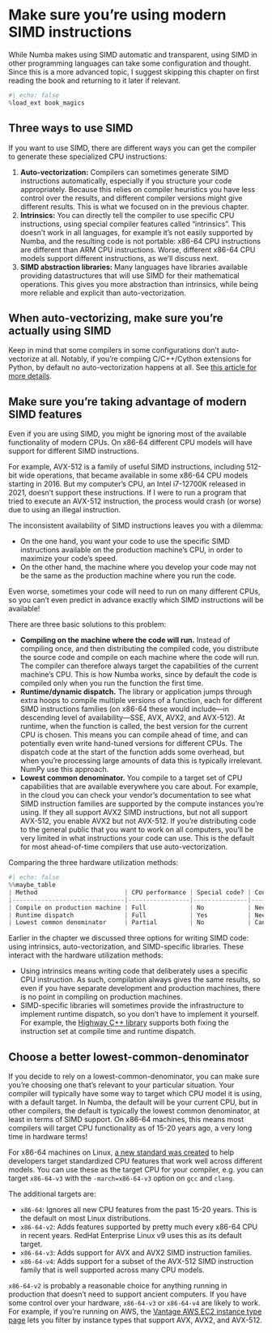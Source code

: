 # Make sure you're using modern SIMD instructions

While Numba makes using SIMD automatic and transparent, using SIMD in other programming languages can take some configuration and thought.
Since this is a more advanced topic, I suggest skipping this chapter on first reading the book and returning to it later if relevant.

```python
#| echo: false
%load_ext book_magics
```

## Three ways to use SIMD

If you want to use SIMD, there are different ways you can get the compiler to generate these specialized CPU instructions:

1. **Auto-vectorization:** Compilers can sometimes generate SIMD instructions automatically, especially if you structure your code appropriately.
   Because this relies on compiler heuristics you have less control over the results, and different compiler versions might give different results.
   This is what we focused on in the previous chapter.
2. **Intrinsics:** You can directly tell the compiler to use specific CPU instructions, using special compiler features called "intrinsics".
   This doesn't work in all languages, for example it's not easily supported by Numba, and the resulting code is not portable: x86-64 CPU instructions are different than ARM CPU instructions.
   Worse, different x86-64 CPU models support different instructions, as we'll discuss next.
3. **SIMD abstraction libraries:** Many languages have libraries available providing datastructures that will use SIMD for their mathematical operations.
   This gives you more abstraction than intrinsics, while being more reliable and explicit than auto-vectorization.

## When auto-vectorizing, make sure you're actually using SIMD

Keep in mind that some compilers in some configurations don't auto-vectorize at all.
Notably, if you're compiing C/C++/Cython extensions for Python, by default no auto-vectorization happens at all.
See [this article for more details](https://pythonspeed.com/articles/faster-cython-simd/).

## Make sure you're taking advantage of modern SIMD features

Even if you are using SIMD, you might be ignoring most of the available functionality of modern CPUs.
On x86-64 different CPU models will have support for different SIMD instructions.

For example, AVX-512 is a family of useful SIMD instructions, including 512-bit wide operations, that became available in some x86-64 CPU models starting in 2016.
But my computer's CPU, an Intel i7-12700K released in 2021, doesn't support these instructions.
If I were to run a program that tried to execute an AVX-512 instruction, the process would crash (or worse) due to using an illegal instruction.

The inconsistent availability of SIMD instructions leaves you with a dilemma:

* On the one hand, you want your code to use the specific SIMD instructions available on the production machine's CPU, in order to maximize your code's speed.
* On the other hand, the machine where you develop your code may not be the same as the production machine where you run the code.

Even worse, sometimes your code will need to run on many different CPUs, so you can't even predict in advance exactly which SIMD instructions will be available!

There are three basic solutions to this problem:

* **Compiling on the machine where the code will run.**
  Instead of compiling once, and then distributing the compiled code, you distribute the source code and compile on each machine where the code will run.
  The compiler can therefore always target the capabilities of the current machine's CPU.
  This is how Numba works, since by default the code is compiled only when you run the function the first time.
* **Runtime/dynamic dispatch.**
  The library or application jumps through extra hoops to compile multiple versions of a function, each for different SIMD instructions families (on x86-64 these would include—in descending level of availability—SSE, AVX, AVX2, and AVX-512).
  At runtime, when the function is called, the best version for the current CPU is chosen.
  This means you can compile ahead of time, and can potentially even write hand-tuned versions for different CPUs.
  The dispatch code at the start of the function adds some overhead, but when you're processing large amounts of data this is typically irrelevant.
  NumPy use this approach.
* **Lowest common denominator.**
  You compile to a target set of CPU capabilities that are available everywhere you care about.
  For example, in the cloud you can check your vendor's documentation to see what SIMD instruction families are supported by the compute instances you're using.
  If they all support AVX2 SIMD instructions, but not all support AVX-512, you enable AVX2 but not AVX-512.
  If you're distributing code to the general public that you want to work on all computers, you'll be very limited in what instructions your code can use.
  This is the default for most ahead-of-time compilers that use auto-vectorization.

Comparing the three hardware utilization methods:

```python
#| echo: false
%%maybe_table
| Method                        | CPU performance | Special code? | Cons                                                                                                        |
|-------------------------------|-----------------|---------------|-------------------------------------------------------------------------------------------------------------|
| Compile on production machine | Full            | No            | Need to distribute compiler, slower startup since you need to compile the code on every new runtime machine |
| Runtime dispatch              | Full            | Yes           | Need to write special runtime dispatch code, can sometimes be difficult to optimize everything              |
| Lowest common denominator     | Partial         | No            | Can't take advantage of newer hardware                                                                      |
```

Earlier in the chapter we discussed three options for writing SIMD code: using intrinsics, auto-vectorization, and SIMD-specific libraries.
These interact with the hardware utilization methods:

* Using intrinsics means writing code that deliberately uses a specific CPU instruction.
  As such, compilation always gives the same results, so even if you have separate development and production machines, there is no point in compiling on production machines.
* SIMD-specific libraries will sometimes provide the infrastructure to implement runtime dispatch, so you don't have to implement it yourself.
  For example, the [Highway C++ library](https://github.com/google/highway) supports both fixing the instruction set at compile time and runtime dispatch.

## Choose a better lowest-common-denominator

If you decide to rely on a lowest-common-denominator, you can make sure you're choosing one that's relevant to your particular situation.
Your compiler will typically have some way to target which CPU model it is using, with a default target.
In Numba, the default will be your current CPU, but in other compilers, the default is typically the lowest common denominator, at least in terms of SIMD support.
On x86-64 machines, this means most compilers will target CPU functionality as of 15-20 years ago, a very long time in hardware terms!

For x86-64 machines on Linux, [a new standard was created](https://developers.redhat.com/blog/2021/01/05/building-red-hat-enterprise-linux-9-for-the-x86-64-v2-microarchitecture-level) to help developers target standardized CPU features that work well across different models.
You can use these as the target CPU for your compiler, e.g. you can target `x86-64-v3` with the `-march=x86-64-v3` option on `gcc` and `clang`.

The additional targets are:

* `x86-64`: Ignores all new CPU features from the past 15-20 years.
   This is the default on most Linux distributions.
* `x86-64-v2`: Adds features supported by pretty much every x86-64 CPU in recent years.
  RedHat Enterprise Linux v9 uses this as its default target.
* `x86-64-v3`: Adds support for AVX and AVX2 SIMD instruction families.
* `x86-64-v4`: Adds support for a subset of the AVX-512 SIMD instruction family that is well supported across many CPU models.

`x86-64-v2` is probably a reasonable choice for anything running in production that doesn't need to support ancient computers.
If you have some control over your hardware, `x86-64-v3` or `x86-64-v4` are likely to work.
For example, if you're running on AWS, the [Vantage AWS EC2 instance type page](https://instances.vantage.sh/) lets you filter by instance types that support AVX, AVX2, and AVX-512.
